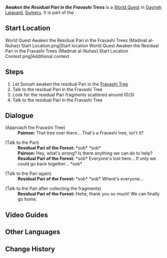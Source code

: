 {{Quest Infobox
|title         = Awaken the Residual Pari in the Fravashi Trees
|id            = 73315
|image         = World Quest Awaken the Residual Pari in the Fravashi Trees (Madinat al-Nuhas).png
|type          = World
|chapter       = Pale Fire
|characters    = Paimon; Residual Pari of the Forest; Sorush; Traveler
|startLocation = Madinat al-Nuhas, [[Girdle of the Sands]], [[Sumeru]]
|region        = Sumeru
|subregion     = Girdle of the Sands
|rewards       = Plume of Purifying Light*1
}}
'''''Awaken the Residual Pari in the Fravashi Trees''''' is a [[World Quest]] in [[Gavireh Lajavard]], [[Sumeru]]. It is part of the {{Quest|Pale Fire}}.

==Start Location==
<gallery>
World Quest Awaken the Residual Pari in the Fravashi Trees (Madinat al-Nuhas) Start Location.png|Start location
World Quest Awaken the Residual Pari in the Fravashi Trees (Madinat al-Nuhas) Start Location Context.png|Additional context
</gallery>

==Steps==
# Let Sorush awaken the residual Pari in the [[Fravashi Tree]]
# Talk to the residual Pari in the Fravashi Tree
# Look for the residual Pari fragments scattered around (0/3)
# Talk to the residual Pari in the Fravashi Tree

==Dialogue==
{{Quest Description|The residual Pari residing within the Fravashi Trees are still trapped in obsessions of the past. It seems that Sorush can awaken them...}}
{{Transclude|Awaken the Residual Pari in the Fravashi Trees (North Tunigi Hollow 1)|first meet|section=1}}
{{Dialogue Start}}
;(Approach the Fravashi Tree)
:'''Paimon:''' That tree over there... That's a Fravashi tree, isn't it?

;(Talk to the Pari)
:'''Residual Pari of the Forest:''' *sob* *sob*
:'''Paimon:''' Hey, what's wrong? Is there anything we can do to help?
:'''Residual Pari of the Forest:''' *sob* Everyone's lost here... If only we could go back together... *sob*

;(Talk to the Pari again)
:'''Residual Pari of the Forest:''' *sob* *sob* Where's everyone...

;(Talk to the Pari after collecting the fragments)
:'''Residual Pari of the Forest:''' Hehe, thank you so much! We can finally go home.
{{Dialogue End}}
{{Transclude|Awaken the Residual Pari in the Fravashi Trees (North Tunigi Hollow 1)|first clear|section=1}}

==Video Guides==
{{EVT
|video1   = https://youtu.be/g8002TCnkBs
|caption1 = Awaken the Residual Pari in the Fravashi Trees Guide
}}

==Other Languages==
{{Other Languages|Awaken the Residual Pari in the Fravashi Trees (North Tunigi Hollow 1)}}

==Change History==
{{Change History|3.6}}